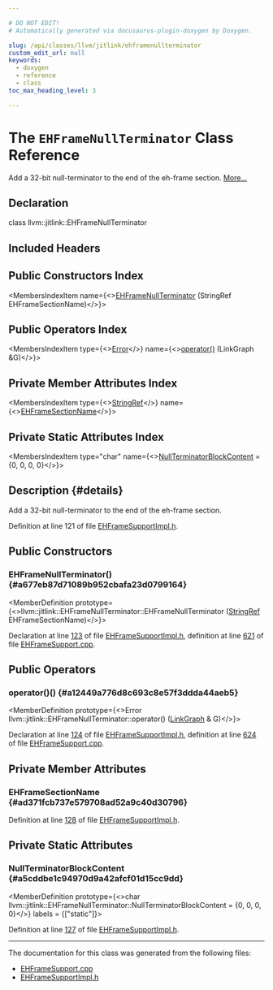 ```yaml
---

# DO NOT EDIT!
# Automatically generated via docusaurus-plugin-doxygen by Doxygen.

slug: /api/classes/llvm/jitlink/ehframenullterminator
custom_edit_url: null
keywords:
  - doxygen
  - reference
  - class
toc_max_heading_level: 3

---
```





# The `EHFrameNullTerminator` Class Reference

<DoxygenPage pluginConfig={pluginConfig}>

Add a 32-bit null-terminator to the end of the eh-frame section. <a href="#details">More...</a>

## Declaration

<CodeBlock>class llvm::jitlink::EHFrameNullTerminator</CodeBlock>

## Included Headers

<IncludesList>
<IncludesListItem
  filePath="ExecutionEngine/JITLink/EHFrameSupportImpl.h"
  permalink="/docs/api/files/lib/lib/executionengine/lib/executionengine/jitlink/ehframesupportimpl-h"
  isLocal="true" />
</IncludesList>

## Public Constructors Index

<MembersIndex>

<MembersIndexItem
  name={<><a href="#a677eb87d71089b952cbafa23d0799164">EHFrameNullTerminator</a> (StringRef EHFrameSectionName)</>}>
</MembersIndexItem>

</MembersIndex>

## Public Operators Index

<MembersIndex>

<MembersIndexItem
  type={<><a href="/docs/api/classes/llvm/error">Error</a></>}
  name={<><a href="#a12449a776d8c693c8e57f3ddda44aeb5">operator()</a> (LinkGraph &amp;G)</>}>
</MembersIndexItem>

</MembersIndex>

## Private Member Attributes Index

<MembersIndex>

<MembersIndexItem
  type={<><a href="/docs/api/classes/llvm/stringref">StringRef</a></>}
  name={<><a href="#ad371fcb737e579708ad52a9c40d30796">EHFrameSectionName</a></>}>
</MembersIndexItem>

</MembersIndex>

## Private Static Attributes Index

<MembersIndex>

<MembersIndexItem
  type="char"
  name={<><a href="#a5cddbe1c94970d9a42afcf01d15cc9dd">NullTerminatorBlockContent</a> = &#123;0, 0, 0, 0&#125;</>}>
</MembersIndexItem>

</MembersIndex>

## Description {#details}

Add a 32-bit null-terminator to the end of the eh-frame section.

Definition at line 121 of file <a href="/docs/api/files/lib/lib/executionengine/lib/executionengine/jitlink/ehframesupportimpl-h">EHFrameSupportImpl.h</a>.

<SectionDefinition>

## Public Constructors

### EHFrameNullTerminator() {#a677eb87d71089b952cbafa23d0799164}

<MemberDefinition
  prototype={<>llvm::jitlink::EHFrameNullTerminator::EHFrameNullTerminator (<a href="/docs/api/classes/llvm/stringref">StringRef</a> EHFrameSectionName)</>}>

Declaration at line <a href="/docs/api/files/lib/lib/executionengine/lib/executionengine/jitlink/ehframesupportimpl-h/#l00123">123</a> of file <a href="/docs/api/files/lib/lib/executionengine/lib/executionengine/jitlink/ehframesupportimpl-h">EHFrameSupportImpl.h</a>, definition at line <a href="/docs/api/files/lib/lib/executionengine/lib/executionengine/jitlink/ehframesupport-cpp/#l00621">621</a> of file <a href="/docs/api/files/lib/lib/executionengine/lib/executionengine/jitlink/ehframesupport-cpp">EHFrameSupport.cpp</a>.
</MemberDefinition>

</SectionDefinition>

<SectionDefinition>

## Public Operators

### operator()() {#a12449a776d8c693c8e57f3ddda44aeb5}

<MemberDefinition
  prototype={<>Error llvm::jitlink::EHFrameNullTerminator::operator() (<a href="/docs/api/classes/llvm/jitlink/linkgraph">LinkGraph</a> &amp; G)</>}>

Declaration at line <a href="/docs/api/files/lib/lib/executionengine/lib/executionengine/jitlink/ehframesupportimpl-h/#l00124">124</a> of file <a href="/docs/api/files/lib/lib/executionengine/lib/executionengine/jitlink/ehframesupportimpl-h">EHFrameSupportImpl.h</a>, definition at line <a href="/docs/api/files/lib/lib/executionengine/lib/executionengine/jitlink/ehframesupport-cpp/#l00624">624</a> of file <a href="/docs/api/files/lib/lib/executionengine/lib/executionengine/jitlink/ehframesupport-cpp">EHFrameSupport.cpp</a>.
</MemberDefinition>

</SectionDefinition>

<SectionDefinition>

## Private Member Attributes

### EHFrameSectionName {#ad371fcb737e579708ad52a9c40d30796}

<MemberDefinition
  prototype="StringRef llvm::jitlink::EHFrameNullTerminator::EHFrameSectionName">

Definition at line <a href="/docs/api/files/lib/lib/executionengine/lib/executionengine/jitlink/ehframesupportimpl-h/#l00128">128</a> of file <a href="/docs/api/files/lib/lib/executionengine/lib/executionengine/jitlink/ehframesupportimpl-h">EHFrameSupportImpl.h</a>.
</MemberDefinition>

</SectionDefinition>

<SectionDefinition>

## Private Static Attributes

### NullTerminatorBlockContent {#a5cddbe1c94970d9a42afcf01d15cc9dd}

<MemberDefinition
  prototype={<>char llvm::jitlink::EHFrameNullTerminator::NullTerminatorBlockContent = &#123;0, 0, 0, 0&#125;</>}
  labels = {["static"]}>

Definition at line <a href="/docs/api/files/lib/lib/executionengine/lib/executionengine/jitlink/ehframesupportimpl-h/#l00127">127</a> of file <a href="/docs/api/files/lib/lib/executionengine/lib/executionengine/jitlink/ehframesupportimpl-h">EHFrameSupportImpl.h</a>.
</MemberDefinition>

</SectionDefinition>

<hr/>

The documentation for this class was generated from the following files:

<ul>
<li><a href="/docs/api/files/lib/lib/executionengine/lib/executionengine/jitlink/ehframesupport-cpp">EHFrameSupport.cpp</a></li>
<li><a href="/docs/api/files/lib/lib/executionengine/lib/executionengine/jitlink/ehframesupportimpl-h">EHFrameSupportImpl.h</a></li>
</ul>

</DoxygenPage>
